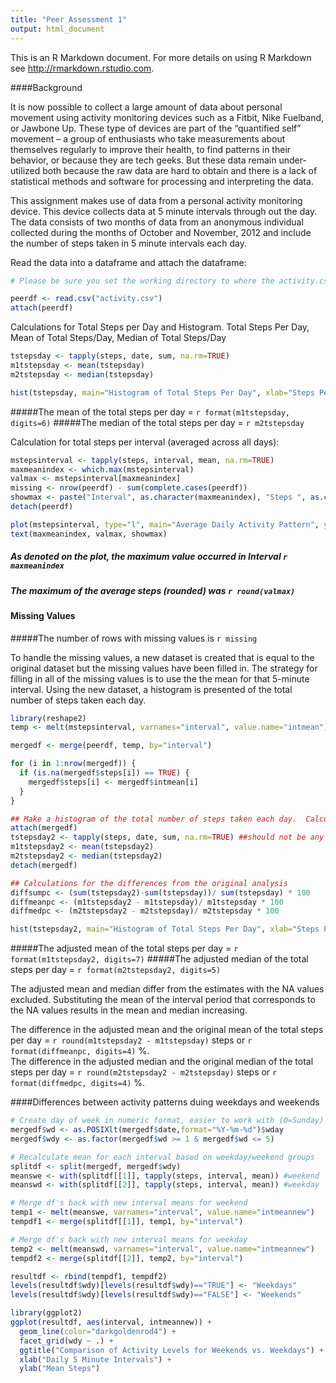 ```yaml
---
title: "Peer Assessment 1"
output: html_document
---
```


This is an R Markdown document. For more details on using R Markdown see <http://rmarkdown.rstudio.com>.

####Background

It is now possible to collect a large amount of data about personal movement using activity monitoring devices such as a Fitbit, Nike Fuelband, or Jawbone Up. These type of devices are part of the “quantified self” movement – a group of enthusiasts who take measurements about themselves regularly to improve their health, to find patterns in their behavior, or because they are tech geeks. But these data remain under-utilized both because the raw data are hard to obtain and there is a lack of statistical methods and software for processing and interpreting the data.

This assignment makes use of data from a personal activity monitoring device. This device collects data at 5 minute intervals through out the day. The data consists of two months of data from an anonymous individual collected during the months of October and November, 2012 and include the number of steps taken in 5 minute intervals each day.

Read the data into a dataframe and attach the dataframe:

```r

# Please be sure you set the working directory to where the activity.csv file exists

peerdf <- read.csv("activity.csv")
attach(peerdf)
```

Calculations for Total Steps per Day and Histogram.
Total Steps Per Day, Mean of Total Steps/Day, Median of Total Steps/Day

```r
tstepsday <- tapply(steps, date, sum, na.rm=TRUE)
m1tstepsday <- mean(tstepsday)
m2tstepsday <- median(tstepsday)

hist(tstepsday, main="Histogram of Total Steps Per Day", xlab="Steps Per Day")
```

#####The mean of the total steps per day = `r format(m1tstepsday, digits=6)`
#####The median of the total steps per day = `r m2tstepsday`

Calculation for total steps per interval (averaged across all days):
```r
mstepsinterval <- tapply(steps, interval, mean, na.rm=TRUE)
maxmeanindex <- which.max(mstepsinterval)
valmax <- mstepsinterval[maxmeanindex]
missing <- nrow(peerdf) - sum(complete.cases(peerdf))
showmax <- paste("Interval", as.character(maxmeanindex), "Steps ", as.character(round(valmax)), sep=" ")
detach(peerdf)

plot(mstepsinterval, type="l", main="Average Daily Activity Pattern", ylab="Mean Steps", xlab="5 Minute Interval Number")
text(maxmeanindex, valmax, showmax)
```

##### As denoted on the plot, the maximum value occurred in Interval `r maxmeanindex`
##### The maximum of the average steps (rounded) was `r round(valmax)`

#### Missing Values

#####The number of rows with missing values is `r missing`

To handle the missing values, a new dataset is created that is equal to the original dataset but the missing values have been filled in.  The strategy for filling in all of the missing values is to use the the mean for that 5-minute interval.  Using the new dataset, a histogram is presented of the total number of steps taken each day.

```r

library(reshape2)
temp <- melt(mstepsinterval, varnames="interval", value.name="intmean")

mergedf <- merge(peerdf, temp, by="interval")

for (i in 1:nrow(mergedf)) {
  if (is.na(mergedf$steps[i]) == TRUE) {
    mergedf$steps[i] <- mergedf$intmean[i]
  }
}

## Make a histogram of the total number of steps taken each day.  Calculate the mean and median total number of steps taken per day.
attach(mergedf)
tstepsday2 <- tapply(steps, date, sum, na.rm=TRUE) ##should not be any NA
m1tstepsday2 <- mean(tstepsday2)
m2tstepsday2 <- median(tstepsday2)
detach(mergedf)

## Calculations for the differences from the original analysis
diffsumpc <- (sum(tstepsday2)-sum(tstepsday))/ sum(tstepsday) * 100
diffmeanpc <- (m1tstepsday2 - m1tstepsday)/ m1tstepsday * 100
diffmedpc <- (m2tstepsday2 - m2tstepsday)/ m2tstepsday * 100

hist(tstepsday2, main="Histogram of Total Steps Per Day", xlab="Steps Per Day (NA's Adjusted)")
```


#####The adjusted mean of the total steps per day = `r format(m1tstepsday2, digits=7)`
#####The adjusted median of the total steps per day = `r format(m2tstepsday2, digits=5)`

The adjusted mean and median differ from the estimates with the NA values excluded.  Substituting the mean of the interval period that corresponds to the NA values results in the mean and median increasing.   

The difference in the adjusted mean and the original mean of the total steps per day = `r round(m1tstepsday2 - m1tstepsday)` steps or `r  format(diffmeanpc, digits=4)` %.  
The difference in the adjusted median and the original median of the total steps per day = `r round(m2tstepsday2 - m2tstepsday)` steps or `r format(diffmedpc, digits=4)` %.  

####Differences between activity patterns duing weekdays and weekends

```r
# Create day of week in numeric format, easier to work with (0=Sunday)
mergedf$wd <- as.POSIXlt(mergedf$date,format="%Y-%m-%d")$wday
mergedf$wdy <- as.factor(mergedf$wd >= 1 & mergedf$wd <= 5)

# Recalculate mean for each interval based on weekday/weekend groups
splitdf <- split(mergedf, mergedf$wdy)
meanswe <- with(splitdf[[1]], tapply(steps, interval, mean)) #weekend
meanswd <- with(splitdf[[2]], tapply(steps, interval, mean)) #weekday

# Merge df's back with new interval means for weekend
temp1 <- melt(meanswe, varnames="interval", value.name="intmeannew")
tempdf1 <- merge(splitdf[[1]], temp1, by="interval")

# Merge df's back with new interval means for weekday
temp2 <- melt(meanswd, varnames="interval", value.name="intmeannew")
tempdf2 <- merge(splitdf[[2]], temp2, by="interval")

resultdf <- rbind(tempdf1, tempdf2) 
levels(resultdf$wdy)[levels(resultdf$wdy)=="TRUE"] <- "Weekdays"
levels(resultdf$wdy)[levels(resultdf$wdy)=="FALSE"] <- "Weekends"

library(ggplot2)
ggplot(resultdf, aes(interval, intmeannew)) +
  geom_line(color="darkgoldenrod4") + 
  facet_grid(wdy ~ .) +
  ggtitle("Comparison of Activity Levels for Weekends vs. Weekdays") + 
  xlab("Daily 5 Minute Intervals") +
  ylab("Mean Steps")
```
